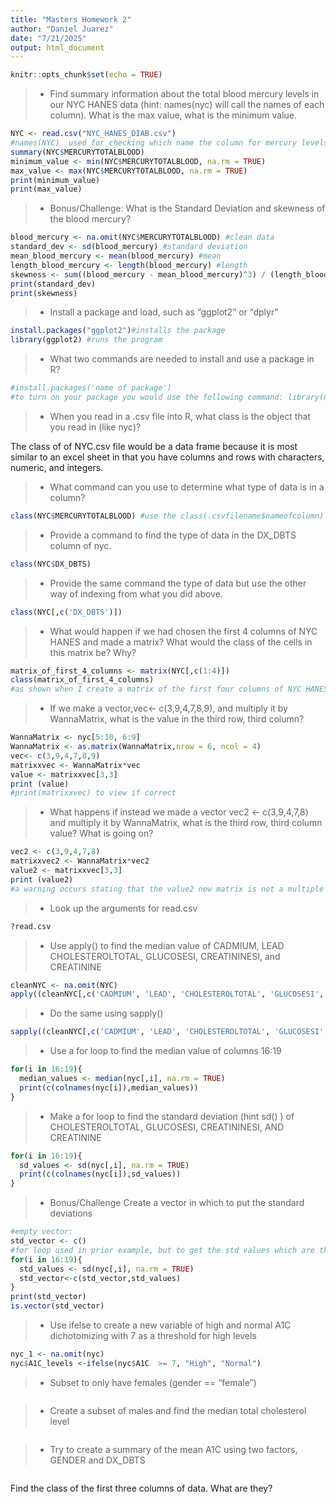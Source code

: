 ---
title: "Masters Homework 2"
author: "Daniel Juarez"
date: "7/21/2025"
output: html_document
---

```{r setup, include=FALSE}
knitr::opts_chunk$set(echo = TRUE)
```


>- Find summary information about the total blood mercury levels in our NYC HANES data (hint: names(nyc) will call the names of each column). What is the max value, what is the minimum value.  

```{r}
NYC <- read.csv("NYC_HANES_DIAB.csv")
#names(NYC)  used for checking which name the column for mercury levels in blood
summary(NYC$MERCURYTOTALBLOOD)
minimum_value <- min(NYC$MERCURYTOTALBLOOD, na.rm = TRUE)
max_value <- max(NYC$MERCURYTOTALBLOOD, na.rm = TRUE)
print(minimum_value)
print(max_value)
```


>- Bonus/Challenge: What is the Standard Deviation and skewness of the blood mercury?

```{r}
blood_mercury <- na.omit(NYC$MERCURYTOTALBLOOD) #clean data
standard_dev <- sd(blood_mercury) #standard deviation
mean_blood_mercury <- mean(blood_mercury) #mean
length_blood_mercury <- length(blood_mercury) #length
skewness <- sum((blood_mercury - mean_blood_mercury)^3) / (length_blood_mercury * standard_dev^3) #put the variables together into the skewness calculation
print(standard_dev)
print(skewness)
```



>- Install a package and load, such as "ggplot2" or "dplyr"

```{r}
install.packages("ggplot2")#installs the package
library(ggplot2) #runs the program

```





>- What two commands are needed to install and use a package in R?

```{r}
#install.packages('name of package')
#to turn on your package you would use the following command: library(name of package)
```




>- When you read in a .csv file into R, what class is the object that you read in (like nyc)?

The class of of NYC.csv file would be a data frame because it is most similar to an excel sheet in that you have columns and rows with characters, numeric, and integers.

>- What command can you use to determine what type of data is in a column?

```{r}
class(NYC$MERCURYTOTALBLOOD) #use the class(.csvfilename$nameofcolumn) in this example We used the column MERCURYTOTALBLOOD
```


>- Provide a command to find the type of data in the DX_DBTS column of nyc. 

```{r}
class(NYC$DX_DBTS)
```


>- Provide the same command the type of data but use the other way of indexing from what you did above. 

```{r}
class(NYC[,c('DX_DBTS')])
```



>- What would happen if we had chosen the first 4 columns of NYC HANES and made a matrix? What would the class of the cells in this matrix be? Why?

```{r}
matrix_of_first_4_columns <- matrix(NYC[,c(1:4)])
class(matrix_of_first_4_columns)
#as shown when I create a matrix of the first four columns of NYC HANES the class of the cells are matrix and array. This is because now that the four columns are in a matrix, this is now classified as a matrix. It is no longer just one column and therefore not one type of data. It also puts out an array because a matrix is a 2d form of an array because it has rows and colmns.

```


>- If we make a vector,vec<- c(3,9,4,7,8,9), and multiply it by WannaMatrix, what is the value in the third row, third column? 

```{r}
WannaMatrix <- nyc[5:10, 6:9]
WannaMatrix <- as.matrix(WannaMatrix,nrow = 6, ncol = 4)
vec<- c(3,9,4,7,8,9)
matrixxvec <- WannaMatrix*vec
value <- matrixxvec[3,3]
print (value)
#print(matrixxvec) to view if correct


```



>- What happens if instead we made a vector vec2 <- c(3,9,4,7,8) and multiply it by WannaMatrix, what is the third row, third column value? What is going on? 

```{r}
vec2 <- c(3,9,4,7,8)
matrixxvec2 <- WannaMatrix*vec2
value2 <- matrixxvec[3,3]
print (value2)
#a warning occurs stating that the value2 new matrix is not a multiple of shorter object length. This is because you cannot multiply a vector by a matrix that are different lengths.
```


>- Look up the arguments for read.csv

```{r}
?read.csv
```


>- Use apply() to find the median value of CADMIUM, LEAD CHOLESTEROLTOTAL, GLUCOSESI, CREATININESI, and CREATININE

```{r}
cleanNYC <- na.omit(NYC)
apply((cleanNYC[,c('CADMIUM', 'LEAD', 'CHOLESTEROLTOTAL', 'GLUCOSESI', 'CREATININESI', 'CREATININE')]),2,median)
```


>- Do the same using sapply()

```{r}
sapply((cleanNYC[,c('CADMIUM', 'LEAD', 'CHOLESTEROLTOTAL', 'GLUCOSESI', 'CREATININESI', 'CREATININE')]),median)
```

>- Use a for loop to find the median value of columns 16:19

```{r}
for(i in 16:19){
  median_values <- median(nyc[,i], na.rm = TRUE)
  print(c(colnames(nyc[i]),median_values))
}

```


>- Make a for loop to find the standard deviation (hint sd() ) of CHOLESTEROLTOTAL, GLUCOSESI, CREATININESI, AND CREATININE

```{r}
for(i in 16:19){
  sd_values <- sd(nyc[,i], na.rm = TRUE)
  print(c(colnames(nyc[i]),sd_values))
}
```


>- Bonus/Challenge Create a vector in which to put the standard deviations 

```{r}
#empty vector:
std_vector <- c()
#for loop used in prior example, but to get the std values which are then input into the vector
for(i in 16:19){
  std_values <- sd(nyc[,i], na.rm = TRUE)
  std_vector<-c(std_vector,std_values)
}
print(std_vector)
is.vector(std_vector)
```


>- Use ifelse to create a new variable of high and normal A1C dichotomizing with 7 as a threshold for high levels

```{r}
nyc_1 <- na.omit(nyc)
nyc$A1C_levels <-ifelse(nyc$A1C  >= 7, "High", "Normal")
```


>- Subset to only have females (gender == "female")

```{r}

```


>- Create a subset of males and find the median total cholesterol level

```{r}

```


>- Try to create a summary of the mean A1C using two factors, GENDER and DX_DBTS

```{r}

```

Find the class of the first three columns of data. What are they?

```{r}

```

